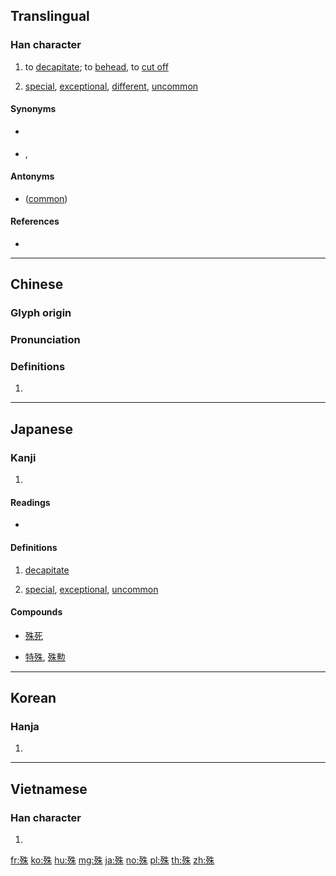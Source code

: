 ==Translingual==

===Han character===
{{Han char|rn=78|rad=歹|as=06|sn=10|four=15290|canj=MNHJD|ids=⿰歹朱}}

# {{lb|zh|classical}} to [[decapitate]]; to [[behead]], to [[cut off]]
# [[special]], [[exceptional]], [[different]], [[uncommon]]

====Synonyms====
* {{sense|decapitate}} {{l|mul|刎}}
* {{sense|special, different}} {{l|mul|特}}, {{l|mul|異}}

====Antonyms====
* {{sense|special, different}} {{l|mul|常}} ([[common]])

====References====
* {{Han ref|kx=0580.250|dkj=16451|dj=0972.330|hdz=21385.130|uh=6B8A|ud=27530|bh=AEED|bd=44781}}

----

==Chinese==
{{zh-forms}}

===Glyph origin===
{{Han etym}}

===Pronunciation===
{{zh-pron
|m=shū
|c=syu4
|h=pfs=
|md=
|mn=
|w=
|mc=y
|oc=y
|cat=a,v
}}

===Definitions===
{{zh-hanzi}}

# {{rfdef|lang=zh}}

----

==Japanese==

===Kanji===
{{ja-kanji|grade=c|rs=歹06}}

# {{defn|lang=ja|sort=歹06}}

====Readings====
* {{ja-readings|goon=[[じゅ]] (ju), [[ず]] (zu)|kanon=[[しゅ]] (shu)|kun=[[こと]] (koto), [[ことなる]] (kotonaru), [[ころす]] (korosu), [[たつ]] (tatsu)}}

====Definitions====
# {{sense|ころす、たつ}} [[decapitate]]
# {{sense|ことなる}} [[special]], [[exceptional]], [[uncommon]]

====Compounds====
* {{sense|decapitate}} [[殊死]]
* {{sense|special}} [[特殊]], [[殊勲]]

----

==Korean==

===Hanja===
{{ko-hanja|hangeul=수|eumhun=|rv=su|mr=su|y=swu}}

# {{defn|lang=ko|sort=歹06}}

----

==Vietnamese==

===Han character===
{{vi-hantu|[[thùa]], [[thù]], [[thò]]|rs=歹06}}

# {{defn|lang=vi|sort=歹06}}

[[fr:殊]]
[[ko:殊]]
[[hu:殊]]
[[mg:殊]]
[[ja:殊]]
[[no:殊]]
[[pl:殊]]
[[th:殊]]
[[zh:殊]]